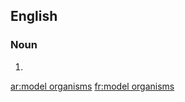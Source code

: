 ==English==

===Noun===
{{head|en|plural}}

# {{plural of|model organism|lang=en}}

[[ar:model organisms]]
[[fr:model organisms]]